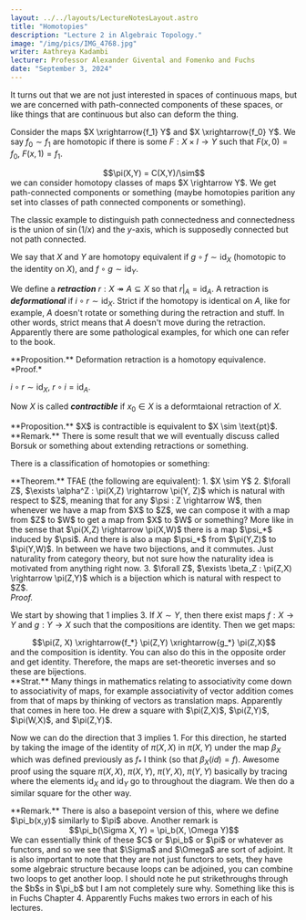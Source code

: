 ```yaml
---
layout: ../../layouts/LectureNotesLayout.astro
title: "Homotopies"
description: "Lecture 2 in Algebraic Topology."
image: "/img/pics/IMG_4768.jpg"
writer: Aathreya Kadambi
lecturer: Professor Alexander Givental and Fomenko and Fuchs
date: "September 3, 2024"
---
```


It turns out that we are not just interested in spaces of continuous maps, but we are concerned with path-connected components of these spaces, or like things that are continuous but also can deform the thing.

Consider the maps $X \xrightarrow{f_1} Y$ and $X \xrightarrow{f_0} Y$. We say $f_0 \sim f_1$ are homotopic if there is some $F : X \times I  \rightarrow Y$ such that $F(x,0) = f_0$, $F(x,1) = f_1$.

<center>$$\pi(X,Y) = C(X,Y)/\sim$$</center>
we can consider homotopy classes of maps $X \rightarrow Y$. We get path-connected components or something (maybe homotopies parition any set into classes of path connected components or something).  

The classic example to distinguish path connectedness and connectedness is the union of $\sin(1/x)$ and the $y$-axis, which is supposedly connected but not path connected.

We say that $X$ and $Y$ are homotopy equivalent if $g \circ f \sim \text{id}_X$ (homotopic to the identity on $X$), and $f \circ g \sim \text{id}_Y$.

We define a ***retraction*** $r : X \twoheadrightarrow A\subseteq X$ so that $r|_A = \text{id}_A$. A retraction is ***deformational*** if $i \circ r \sim \text{id}_X$. Strict if the homotopy is identical on $A$, like for example, $A$ doesn't rotate or something during the retraction and stuff. In other words, strict means that $A$ doesn't move during the retraction. Apparently there are some pathological examples, for which one can refer to the book.

<div class="theorem">
**Proposition.** Deformation retraction is a homotopy equivalence.
</div>
*Proof.*

$i \circ r \sim \text{id}_X$, $r \circ i = \text{id}_A$.

Now $X$ is called ***contractible*** if $x_0 \in X$ is a deformtaional retraction of $X$.

<div class="theorem">
**Proposition.** $X$ is contractible is equivalent to $X \sim \text{pt}$. 
</div>

<div class="remark">
**Remark.** There is some result that we will eventually discuss called Borsuk or something about extending retractions or something.
</div>

There is a classification of homotopies or something:

<div class="theorem">
**Theorem.** TFAE (the following are equivalent):
1. $X \sim Y$
2. $\forall Z$, $\exists \alpha^Z : \pi(X,Z) \rightarrow \pi(Y, Z)$ which is natural with respect to $Z$, meaning that for any $\psi : Z \rightarrow W$, then whenever we have a map from $X$ to $Z$, we can compose it with a map from $Z$ to $W$ to get a map from $X$ to $W$ or something? More like in the sense that $\pi(X,Z) \rightarrow \pi(X,W)$ there is a map $\psi_*$ induced by $\psi$. And there is also a map $\psi_*$ from $\pi(Y,Z)$ to $\pi(Y,W)$. In between we have two bijections, and it commutes. Just naturality from category theory, but not sure how the naturality idea is motivated from anything right now.
3. $\forall Z$, $\exists \beta_Z : \pi(Z,X) \rightarrow \pi(Z,Y)$ which is a bijection which is natural with respect to $Z$. 
</div>
<i>Proof.</i>

We start by showing that 1 implies 3.  If $X \sim Y$, then there exist maps $f : X \rightarrow Y$ and $g : Y \rightarrow X$ such that the compositions are identity. Then we get maps:
<center>$$\pi(Z, X) \xrightarrow{f_*} \pi(Z,Y) \xrightarrow{g_*} \pi(Z,X)$$</center>
and the composition is identity. You can also do this in the opposite order and get identity. Therefore, the maps are set-theoretic inverses and so these are bijections.

<div class="strat">
**Strat.** Many things in mathematics relating to associativity come down to associativity of maps, for example associativity of vector addition comes from that of maps by thinking of vectors as translation maps. Apparently that comes in here too. He drew a square with $\pi(Z,X)$, $\pi(Z,Y)$, $\pi(W,X)$, and $\pi(Z,Y)$.
</div>

Now we can do the direction that 3 implies 1. For this direction, he started by taking the image of the identity of $\pi(X,X)$ in $\pi(X,Y)$ under the map $\beta_X$ which was defined previously as $f_*$ I think (so that $\beta_X(id) = f$). Awesome proof using the square $\pi(X,X)$, $\pi(X,Y)$, $\pi(Y,X)$, $\pi(Y,Y)$ basically by tracing where the elements $\text{id}_X$ and $\text{id}_Y$ go to throughout the diagram. We then do a similar square for the other way.

<div class="remark">
**Remark.** There is also a basepoint version of this, where we define $\pi_b(x,y)$ similarly to $\pi$ above. Another remark is 
<center>$$\pi_b(\Sigma X, Y) = \pi_b(X, \Omega Y)$$</center>
We can essentially think of these $C$ or $\pi_b$ or $\pi$ or whatever as functors, and so we see that $\Sigma$ and $\Omega$ are sort of adjoint. It is also important to note that they are not just functors to sets, they have some algebraic structure because loops can be adjoined, you can combine two loops to get another loop. I should note he put strikethroughs through the $b$s in $\pi_b$ but I am not completely sure why. Something like this is in Fuchs Chapter 4. Apparently Fuchs makes two errors in each of his lectures.
</div>